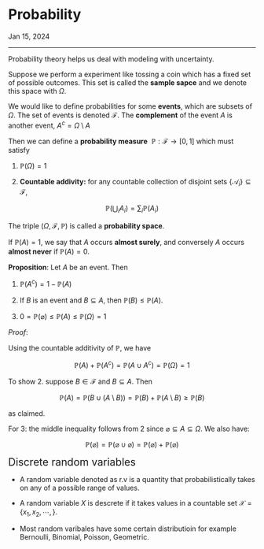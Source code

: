 <h1 class=post >Probability</h1>
<span class='meta'>Jan 15, 2024</span>
<hr/>

Probability theory helps us deal with modeling with uncertainty.

Suppose we perform a experiment like tossing a coin which has a fixed set of possible outcomes. This set is called the $\textbf{sample sapce}$ and we denote this space with $\Omega$.

We would like to define probabilities for some $\textbf{events}$, which are subsets of $\Omega$. The set of events is denoted $\mathcal{F}$. The $\textbf{complement}$ of the event $A$ is another event, $A^{c} = \Omega \setminus A$

Then we can define a $\textbf{probability measure} \:\: \mathbb{P}: \mathcal{F} \rightarrow [0, 1]$ 
which must satisfy 

1. $\mathbb{P}(\Omega) = 1$ 

2. $\textbf{Countable addivity:}$ for any countable collection of disjoint sets $\{\mathcal{A}_i\} \subseteq \mathcal{F}$,

$$
    \mathbb{P}\left(\bigcup_i A_i\right) = \sum_i \mathbb{P}(A_i)
$$

The triple $(\Omega, \mathcal{F}, \mathbb{P})$ is called a $\textbf{probability space}$.

If $\mathbb{P}(A) = 1$, we say that $A$ occurs $\textbf{almost surely}$, and conversely $A$ occurs $\textbf{almost never}$ if $\mathbb{P}(A) = 0.$

$\textbf{Proposition}$: Let $A$ be an event. Then 

1. $\mathbb{P}(A^c) = 1 - \mathbb{P}(A)$

2. If $B$ is an event and $B \subseteq A$, then $\mathbb{P}(B) \leq \mathbb{P}(A)$.

3. $0 = \mathbb{P}(\varnothing) \leq \mathbb{P}(A) \leq \mathbb{P}(\Omega) = 1$ 

$Proof$:

Using the countable additivity of $\mathbb{P}$, we have

$$
    \mathbb{P}(A) + \mathbb{P}(A^c) = \mathbb{P}(A \cup A^c) = \mathbb{P}(\Omega) = 1 
$$

To show 2. suppose $B \in \mathcal{F}$ and $B \subseteq A$. Then

$$
    \mathbb{P}(A) = \mathbb{P}(B \cup (A \setminus B)) = \mathbb{P}(B) + \mathbb{P}(A \setminus B) \geq \mathbb{P}(B)
$$

as claimed.

For 3: the middle inequality follows from 2 since $\varnothing \subseteq A \subseteq \Omega$. We also have: 

$$
    \mathbb{P}(\varnothing) = \mathbb{P}(\varnothing \cup \varnothing) = \mathbb{P}(\varnothing) + \mathbb{P}(\varnothing) 
$$


<span style="font-size: 1.5em">Discrete random variables</span>

- A random variable denoted as $\text{r.v}$ is a quantity that  probabilistically takes on any of a possible range of values.

- A random variable $X$ is descrete if it takes values in a countable set $\mathcal{X} = \{x_1, x_2, \cdots,\}.$

- Most random varibales have some certain distributioin for example Bernoulli, Binomial, Poisson, Geometric. 
